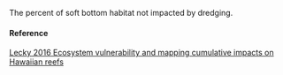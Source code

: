 The percent of soft bottom habitat not impacted by dredging.

#### Reference

[Lecky 2016 Ecosystem vulnerability and mapping cumulative impacts on Hawaiian reefs](NA)